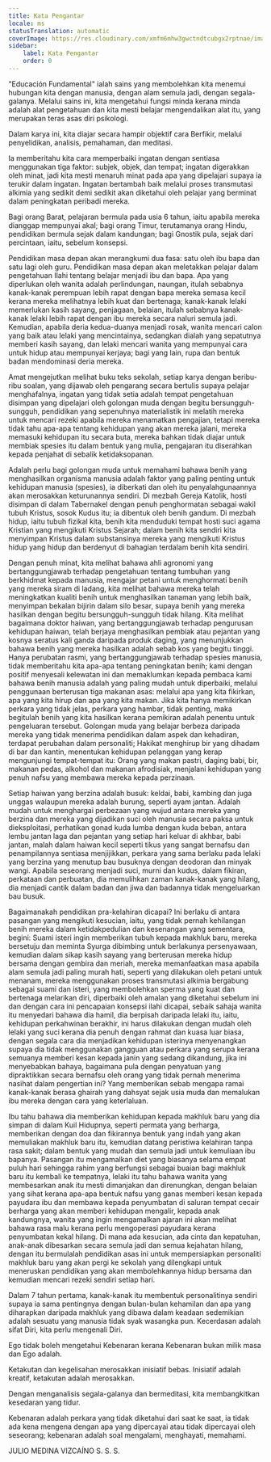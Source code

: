 ```yaml
---
title: Kata Pengantar
locale: ms
statusTranslation: automatic
coverImage: https://res.cloudinary.com/xmfm6mhw3gwctndtcubgx2rptnae/image/upload/v1740337243/small_cover_educacion_fundamental_a051170f1c.webp
sidebar:
    label: Kata Pengantar
    order: 0
---
```

"Educación Fundamental" ialah sains yang membolehkan kita menemui hubungan kita dengan manusia, dengan alam semula jadi, dengan segala-galanya. Melalui sains ini, kita mengetahui fungsi minda kerana minda adalah alat pengetahuan dan kita mesti belajar mengendalikan alat itu, yang merupakan teras asas diri psikologi.

Dalam karya ini, kita diajar secara hampir objektif cara Berfikir, melalui penyelidikan, analisis, pemahaman, dan meditasi.

Ia memberitahu kita cara memperbaiki ingatan dengan sentiasa menggunakan tiga faktor: subjek, objek, dan tempat; ingatan digerakkan oleh minat, jadi kita mesti menaruh minat pada apa yang dipelajari supaya ia terukir dalam ingatan. Ingatan bertambah baik melalui proses transmutasi alkimia yang sedikit demi sedikit akan diketahui oleh pelajar yang berminat dalam peningkatan peribadi mereka.

Bagi orang Barat, pelajaran bermula pada usia 6 tahun, iaitu apabila mereka dianggap mempunyai akal; bagi orang Timur, terutamanya orang Hindu, pendidikan bermula sejak dalam kandungan; bagi Gnostik pula, sejak dari percintaan, iaitu, sebelum konsepsi.

Pendidikan masa depan akan merangkumi dua fasa: satu oleh ibu bapa dan satu lagi oleh guru. Pendidikan masa depan akan meletakkan pelajar dalam pengetahuan Ilahi tentang belajar menjadi ibu dan bapa. Apa yang diperlukan oleh wanita adalah perlindungan, naungan, itulah sebabnya kanak-kanak perempuan lebih rapat dengan bapa mereka semasa kecil kerana mereka melihatnya lebih kuat dan bertenaga; kanak-kanak lelaki memerlukan kasih sayang, penjagaan, belaian, itulah sebabnya kanak-kanak lelaki lebih rapat dengan ibu mereka secara naluri semula jadi. Kemudian, apabila deria kedua-duanya menjadi rosak, wanita mencari calon yang baik atau lelaki yang mencintainya, sedangkan dialah yang sepatutnya memberi kasih sayang, dan lelaki mencari wanita yang mempunyai cara untuk hidup atau mempunyai kerjaya; bagi yang lain, rupa dan bentuk badan mendominasi deria mereka.

Amat mengejutkan melihat buku teks sekolah, setiap karya dengan beribu-ribu soalan, yang dijawab oleh pengarang secara bertulis supaya pelajar menghafalnya, ingatan yang tidak setia adalah tempat pengetahuan disimpan yang dipelajari oleh golongan muda dengan begitu bersungguh-sungguh, pendidikan yang sepenuhnya materialistik ini melatih mereka untuk mencari rezeki apabila mereka menamatkan pengajian, tetapi mereka tidak tahu apa-apa tentang kehidupan yang akan mereka jalani, mereka memasuki kehidupan itu secara buta, mereka bahkan tidak diajar untuk membiak spesies itu dalam bentuk yang mulia, pengajaran itu diserahkan kepada penjahat di sebalik ketidaksopanan.

Adalah perlu bagi golongan muda untuk memahami bahawa benih yang menghasilkan organisma manusia adalah faktor yang paling penting untuk kehidupan manusia (spesies), ia diberkati dan oleh itu penyalahgunaannya akan merosakkan keturunannya sendiri. Di mezbah Gereja Katolik, hosti disimpan di dalam Tabernakel dengan penuh penghormatan sebagai wakil tubuh Kristus, sosok Kudus itu; ia dibentuk oleh benih gandum. Di mezbah hidup, iaitu tubuh fizikal kita, benih kita menduduki tempat hosti suci agama Kristian yang mengikuti Kristus Sejarah; dalam benih kita sendiri kita menyimpan Kristus dalam substansinya mereka yang mengikuti Kristus hidup yang hidup dan berdenyut di bahagian terdalam benih kita sendiri.

Dengan penuh minat, kita melihat bahawa ahli agronomi yang bertanggungjawab terhadap pengetahuan tentang tumbuhan yang berkhidmat kepada manusia, mengajar petani untuk menghormati benih yang mereka siram di ladang, kita melihat bahawa mereka telah meningkatkan kualiti benih untuk menghasilkan tanaman yang lebih baik, menyimpan bekalan bijirin dalam silo besar, supaya benih yang mereka hasilkan dengan begitu bersungguh-sungguh tidak hilang. Kita melihat bagaimana doktor haiwan, yang bertanggungjawab terhadap pengurusan kehidupan haiwan, telah berjaya menghasilkan pembiak atau pejantan yang kosnya seratus kali ganda daripada produk daging, yang menunjukkan bahawa benih yang mereka hasilkan adalah sebab kos yang begitu tinggi. Hanya perubatan rasmi, yang bertanggungjawab terhadap spesies manusia, tidak memberitahu kita apa-apa tentang peningkatan benih; kami dengan positif menyesali kelewatan ini dan memaklumkan kepada pembaca kami bahawa benih manusia adalah yang paling mudah untuk diperbaiki, melalui penggunaan berterusan tiga makanan asas: melalui apa yang kita fikirkan, apa yang kita hirup dan apa yang kita makan. Jika kita hanya memikirkan perkara yang tidak jelas, perkara yang hambar, tidak penting, maka begitulah benih yang kita hasilkan kerana pemikiran adalah penentu untuk pengeluaran tersebut. Golongan muda yang belajar berbeza daripada mereka yang tidak menerima pendidikan dalam aspek dan kehadiran, terdapat perubahan dalam personaliti; Hakikat menghirup bir yang dihadam di bar dan kantin, menentukan kehidupan pelanggan yang kerap mengunjungi tempat-tempat itu: Orang yang makan pastri, daging babi, bir, makanan pedas, alkohol dan makanan afrodisiak, menjalani kehidupan yang penuh nafsu yang membawa mereka kepada perzinaan.

Setiap haiwan yang berzina adalah busuk: keldai, babi, kambing dan juga unggas walaupun mereka adalah burung, seperti ayam jantan. Adalah mudah untuk menghargai perbezaan yang wujud antara mereka yang berzina dan mereka yang dijadikan suci oleh manusia secara paksa untuk dieksploitasi, perhatikan gonad kuda lumba dengan kuda beban, antara lembu jantan laga dan pejantan yang setiap hari keluar di akhbar, babi jantan, malah dalam haiwan kecil seperti tikus yang sangat bernafsu dan penampilannya sentiasa menjijikkan, perkara yang sama berlaku pada lelaki yang berzina yang menutup bau busuknya dengan deodoran dan minyak wangi. Apabila seseorang menjadi suci, murni dan kudus, dalam fikiran, perkataan dan perbuatan, dia memulihkan zaman kanak-kanak yang hilang, dia menjadi cantik dalam badan dan jiwa dan badannya tidak mengeluarkan bau busuk.

Bagaimanakah pendidikan pra-kelahiran dicapai? Ini berlaku di antara pasangan yang mengikuti kesucian, iaitu, yang tidak pernah kehilangan benih mereka dalam ketidakpedulian dan kesenangan yang sementara, begini: Suami isteri ingin memberikan tubuh kepada makhluk baru, mereka bersetuju dan meminta Syurga dibimbing untuk berlakunya persenyawaan, kemudian dalam sikap kasih sayang yang berterusan mereka hidup bersama dengan gembira dan meriah, mereka memanfaatkan masa apabila alam semula jadi paling murah hati, seperti yang dilakukan oleh petani untuk menanam, mereka menggunakan proses transmutasi alkimia bergabung sebagai suami dan isteri, yang membolehkan sperma yang kuat dan bertenaga melarikan diri, diperbaiki oleh amalan yang diketahui sebelum ini dan dengan cara ini pencapaian konsepsi ilahi dicapai, sebaik sahaja wanita itu menyedari bahawa dia hamil, dia berpisah daripada lelaki itu, iaitu, kehidupan perkahwinan berakhir, ini harus dilakukan dengan mudah oleh lelaki yang suci kerana dia penuh dengan rahmat dan kuasa luar biasa, dengan segala cara dia menjadikan kehidupan isterinya menyenangkan supaya dia tidak menggunakan gangguan atau perkara yang serupa kerana semuanya memberi kesan kepada janin yang sedang dikandung, jika ini menyebabkan bahaya, bagaimana pula dengan penyatuan yang dipraktikkan secara bernafsu oleh orang yang tidak pernah menerima nasihat dalam pengertian ini? Yang memberikan sebab mengapa ramai kanak-kanak berasa ghairah yang dahsyat sejak usia muda dan memalukan ibu mereka dengan cara yang keterlaluan.

Ibu tahu bahawa dia memberikan kehidupan kepada makhluk baru yang dia simpan di dalam Kuil Hidupnya, seperti permata yang berharga, memberikan dengan doa dan fikirannya bentuk yang indah yang akan memuliakan makhluk baru itu, kemudian datang peristiwa kelahiran tanpa rasa sakit; dalam bentuk yang mudah dan semula jadi untuk kemuliaan ibu bapanya. Pasangan itu mengamalkan diet yang biasanya selama empat puluh hari sehingga rahim yang berfungsi sebagai buaian bagi makhluk baru itu kembali ke tempatnya, lelaki itu tahu bahawa wanita yang membesarkan anak itu mesti dimanjakan dan direnungkan, dengan belaian yang sihat kerana apa-apa bentuk nafsu yang ganas memberi kesan kepada payudara ibu dan membawa kepada penyumbatan di saluran tempat cecair berharga yang akan memberi kehidupan mengalir, kepada anak kandungnya, wanita yang ingin mengamalkan ajaran ini akan melihat bahawa rasa malu kerana perlu mengoperasi payudara kerana penyumbatan kekal hilang. Di mana ada kesucian, ada cinta dan kepatuhan, anak-anak dibesarkan secara semula jadi dan semua kejahatan hilang, dengan itu bermulalah pendidikan asas ini untuk mempersiapkan personaliti makhluk baru yang akan pergi ke sekolah yang dilengkapi untuk meneruskan pendidikan yang akan membolehkannya hidup bersama dan kemudian mencari rezeki sendiri setiap hari.

Dalam 7 tahun pertama, kanak-kanak itu membentuk personalitinya sendiri supaya ia sama pentingnya dengan bulan-bulan kehamilan dan apa yang diharapkan daripada makhluk yang dibawa dalam keadaan sedemikian adalah sesuatu yang manusia tidak syak wasangka pun. Kecerdasan adalah sifat Diri, kita perlu mengenali Diri.

Ego tidak boleh mengetahui Kebenaran kerana Kebenaran bukan milik masa dan Ego adalah.

Ketakutan dan kegelisahan merosakkan inisiatif bebas. Inisiatif adalah kreatif, ketakutan adalah merosakkan.

Dengan menganalisis segala-galanya dan bermeditasi, kita membangkitkan kesedaran yang tidur.

Kebenaran adalah perkara yang tidak diketahui dari saat ke saat, ia tidak ada kena mengena dengan apa yang dipercayai atau tidak dipercayai oleh seseorang; kebenaran adalah soal mengalami, menghayati, memahami.

JULIO MEDINA VIZCAÍNO
S. S. S.
